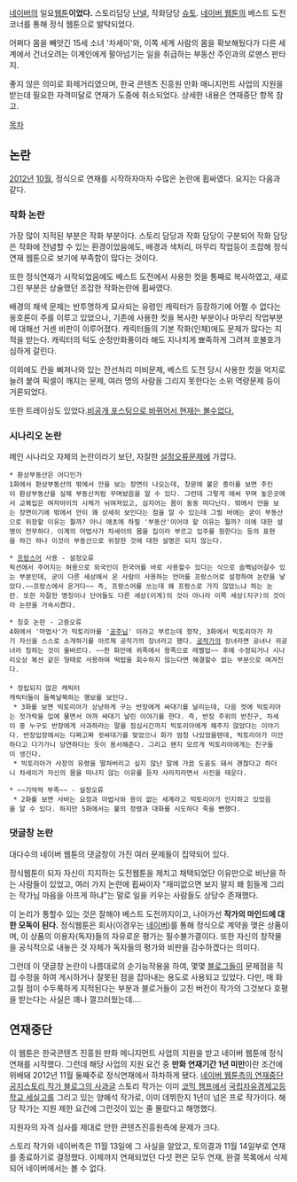 [[네이버]]의 일요[[웹툰]]'''이었다.''' 스토리담당 [[난넬]], 작화담당 [[슈토]]. [[네이버 웹툰]]의 베스트 도전 코너를 통해 정식 웹툰으로 발탁되었다.

어쩌다 몸을 빼앗긴 15세 소녀 '차세이'와, 이쪽 세계 사람의 몸을 확보해뒀다가 다른 세계에서 건너오려는 이계인에게 팔아넘기는 일을 취급하는 부동산 주인과의 로맨스 판타지.

좋지 않은 의미로 화제거리였으며, 한국 콘텐츠 진흥원 만화 매니지먼트 사업의 지원을 받는데 필요한 자격미달로 연재가 도중에 취소되었다. 상세한 내용은 연재중단 항목 참고.

[[목차]]
== 논란 ==
[[2012년]] [[10월]], 정식으로 연재를 시작하자마자 수많은 논란에 휩싸였다. 요지는 다음과 같다.
=== 작화 논란 ===
가장 많이 지적된 부분은 작화 부분이다. 스토리 담당과 작화 담당이 구분되어 작화 담당은 작화에 전념할 수 있는 환경이었음에도, 배경과 색처리, 마무리 작업등이 조잡해 정식연재 웹툰으로 보기에 부족함이 많다는 것이다.

또한 정식연재가 시작되었음에도 베스트 도전에서 사용한 컷을 통째로 복사하였고, 새로 그린 부분은 상술했던 조잡한 작화논란에 휩싸였다.

배경의 채색 문제는 반투명하게 묘사되는 유령인 캐릭터가 등장하기에 어쩔 수 없다는 옹호론이 주를 이루고 있었으나, 기존에 사용한 컷을 복사한 부분이나 마무리 작업부분에 대해선 거센 비판이 이루어졌다. 캐릭터들의 기본 작화(인체)에도 문제가 많다는 지적을 받는다. 캐릭터의 턱도 순정만화풍이라 해도 지나치게 뾰족하게 그려져 호불호가 심하게 갈린다.

이외에도 칸을 삐져나와 있는 잔선처리 미비문제, 베스트 도전 당시 사용한 컷을 억지로 늘려 붙여 픽셀이 깨지는 문제, 여러 명의 사람을 그리지 못한다는 소위 역량문제 등이 거론되었다.

또한 트레이싱도 있었다.[http://blog.naver.com/nyulet012/110150128155 비공개 포스팅으로 바뀌어서 현재는 볼수없다.]

=== 시나리오 논란 ===
메인 시나리오 자체의 논란이라기 보단, 자잘한 [[설정오류]]문제에 가깝다.
 * 환상부동산은 어디인가
 1화에서 환상부동산의 밖에서 안을 보는 장면이 나오는데, 창문에 붙은 종이를 보면 주인이 환상부동산을 실제 부동산처럼 꾸며놨음을 알 수 있다. 그런데 그렇게 애써 꾸며 놓은곳에서 교복입은 여자아이의 시체가 뉘여져있고, 심지어는 몸이 둥둥 떠다닌다. 밖에서 안을 보는 장면이기에 밖에서 안이 꽤 상세히 보인다는 점을 알 수 있는데 그럴 바에는 굳이 부동산으로 위장할 이유는 뭘까? 아니 애초에 하필 '부동산'이어야 할 이유는 뭘까? 이에 대한 설명이 전무하다. 이계의 마법사가 차세이의 몸을 집이라 부르고 입주를 원한다는 등의 표현을 하긴 하나 이것이 부동산으로 위장한 것에 대한 설명은 되지 않는다.

 * [[프랑스어]] 사용 - 설정오류
 픽션에서 주어지는 허용으로 외국인이 한국어를 바로 사용할수 있다는 식으로 슬쩍넘어갈수 있는 부분인데, 굳이 다른 세상에서 온 사람이 사용하는 언어를 프랑스어로 설정하여 논란을 낳았다.~~프랑스에서 온거다~~ 즉, 프랑스어를 쓰는데 왜 프랑스로 가지 않았느냐 하는 논란. 또한 자잘한 명칭이나 단어들도 다른 세상(이계)의 것이 아니라 이쪽 세상(지구)의 것이라 논란을 가속시켰다.

 * 칭호 논란 - 고증오류
 4화에서 '마법사'가 빅토리아를 '[[공주]]님' 이라고 부르는데 정작, 3화에서 빅토리아가 자기 자신을 스스로 소개하기를 아르제 공작가의 장녀라고 했다. [[공작]]가의 장녀라면 공녀나 귀공녀라 칭하는 것이 올바르다. ~~한 화만에 귀족에서 왕족으로 레벨업~~ 후에 수정되거나 시나리오상 복선 같은 형태로 사용하여 떡밥을 회수하지 않는다면 해결할수 없는 부분으로 여겨진다.
 
 * 정립되지 않은 캐릭터
 캐릭터들이 들쭉날쭉하는 행보를 보인다.
  * 3화를 보면 빅토리아가 상냥하게 구는 반장에게 싸대기를 날리는데, 다음 컷에 빅토리아는 젓가락을 입에 물면서 아까 싸대기 날린 이야기를 한다. 즉, 반장 주위의 반친구, 차세이 중 누구도 반장에게 사과하라는 말을 점심시간까지 빅토리아에게 해주지 않았다는 이야기다. 반장입장에서는 다짜고짜 귓싸대기를 맞았으니 화가 엄청 나있었을텐데, 빅토리아가 미안하다고 다가가니 당연하다는 듯이 용서해준다. 그리고 왠지 모르게 빅토리아에게는 친구들이 생긴다.
  * 빅토리아가 사장의 유령을 떨쳐버리고 싶지 않냔 말에 가끔 도움도 돼서 괜찮다고 하더니 차세이가 자신의 몸을 떠나지 않는 이유를 듣자 사라지라면서 사진을 태운다.

 * ~~기억력 부족~~ - 설정오류
  * 2화를 보면 사바는 요정과 마법사와 용이 없는 세계라고 빅토리아가 인지하고 있었음을 알 수 있다. 하지만 5화에서는 불의 정령과 대화를 시도하다 죽을 뻔했다.

=== 댓글창 논란 ===
대다수의 네이버 웹툰의 댓글창이 가진 여러 문제들이 집약되어 있다.

정식웹툰이 되자 자신이 지지하는 도전웹툰을 제치고 채택되었단 이유만으로 비난을 하는 사람들이 있었고, 여러 가지 논란에 휩싸이자 "재미없으면 보지 말지 왜 힘들게 그리는 작가님 마음을 아프게 하냐"는 말로 일을 키우는 사람들도 상당수 존재했다.

이 논리가 통할수 있는 것은 잘해야 베스트 도전까지이고, 나아가선 '''작가의 마인드에 대한 모독이 된다.''' 정식웹툰은 회사(이경우는 [[네이버]])를 통해 정식으로 계약을 맺은 상품이며, 이 상품의 이용자(독자)들의 자유로운 평가는 필수불가결이다. 또한 자신의 창작물을 공식적으로 내놓은 것 자체가 독자들의 평가와 비판을 감수하겠다는 의미다.

그런데 이 댓글창 논란이 나름대로의 순기능작용을 하여, 몇몇 [[블로그]]들이 문제점을 직접 수정을 하여 게시하거나 잘못된 점을 잡아내는 용도로 사용되고 있었다. 다만, 매 화 고칠 점이 수두룩하게 지적된다는 부분과 블로거들이 고친 버전이 작가의 그것보다 호평을 받는다는 사실은 꽤나 껄끄러웠는데….

== 연재중단 ==
이 웹툰은 한국콘텐츠 진흥원 만화 메니지먼트 사업의 지원을 받고 네이버 웹툰에 정식연재를 시작했다. 그런데 해당 사업의 지원 요건 중 '''만화 연재기간 1년 미만'''이란 조건에 위배돼 2012년 11월 둘째주로 정식연재에서 하차하게 됐다. [http://comic.naver.com/notice.nhn?docId=10000000000027301794 네이버 웹툰측의 연재중단 공지][http://nnerl.blog.me/60175676954 스토리 작가 블로그의 사과글] 스토리 작가는 이미 [[코믹 챔프]]에서 [[국립자유경제고등학교 세실고]]를 그리고 있는 양혜석 작가로, 이미 데뷔한지 1년이 넘은 프로 작가이다. 해당 작가는 지원 제한 요건에 그런것이 있는 줄 몰랐다고 해명했다.

지원자의 자격 심사를 제대로 안한 콘텐츠진흥원측에 문제가 크다.

스토리 작가와 네이버측은 11월 13일에 그 사실을 알았고, 토의결과 11월 14일부로 연재를 종료하기로 결정했다. 이제까지 연재되었던 다섯 편은 모두 연재, 완결 목록에서 삭제되어 네이버에서는 볼 수 없다.
